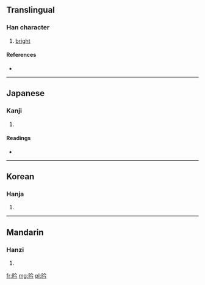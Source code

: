 ==Translingual==

===Han character===
{{Han char|rn=72|rad=日|as=04|sn=8|four=6802<sub>7</sub>|canj=日人戈弓 (AOIN)}}

# [[bright]]

====References====
* {{Han ref|kx=0491.210|dkj=13811|dj=0854.050|hdz=21491.040|uh=6611|ud=26129|bh=CCCF|bd=52431}}

----

==Japanese==

===Kanji===
{{ja-kanji|grade=|rs=日04}}

# {{defn|Japanese|sort=日04}}

====Readings====
* {{ja-readings|on=[[きん]] (kin)|kun=[[あきらか]] (akiraka)}}

----

==Korean==

===Hanja===
{{ko-hanja|hangeul=금|eumhun=|rv=geum|mr=kŭm|y=kum}}

# {{defn|Korean|sort=日04}}

----

==Mandarin==

===Hanzi===
{{cmn-hanzi|pin=[[qǐn]] ([[qin3]])|wg=ch'in<sup>3</sup>}}

# {{defn|Mandarin|sort=日04}}

[[fr:昑]]
[[mg:昑]]
[[pl:昑]]